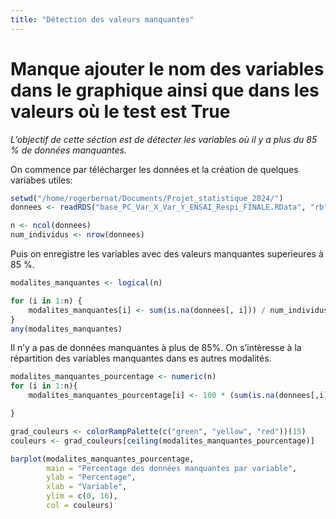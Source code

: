 ```yaml
---
title: "Détection des valeurs manquantes"
---
```

# Manque ajouter le nom des variables dans le graphique ainsi que dans les valeurs où le test est True

*L'objectif de cette séction est de détecter les variables où il y a plus du 85 % de données manquantes.*

On commence par télécharger les données et la création de quelques variabes utiles: 
```r
setwd("/home/rogerbernat/Documents/Projet_statistique_2024/")
donnees <- readRDS("base_PC_Var_X_Var_Y_ENSAI_Respi_FINALE.RData", "rb")

n <- ncol(donnees)
num_individus <- nrow(donnees) 
```


Puis on enregistre les variables avec des valeurs manquantes superieures à 85 %.
```r
modalites_manquantes <- logical(n) 

for (i in 1:n) {
    modalites_manquantes[i] <- sum(is.na(donnees[, i])) / num_individus > 0.15
}
any(modalites_manquantes)
```
Il n'y a pas de données manquantes à plus de 85%. 
On s'intèresse à la répartition des variables manquantes dans es autres modalités.
```r
modalites_manquantes_pourcentage <- numeric(n)
for (i in 1:n){
    modalites_manquantes_pourcentage[i] <- 100 * (sum(is.na(donnees[,i]))/num_individus)

}

grad_couleurs <- colorRampPalette(c("green", "yellow", "red"))(15)
couleurs <- grad_couleurs[ceiling(modalites_manquantes_pourcentage)]

barplot(modalites_manquantes_pourcentage, 
        main = "Percentage des données manquantes par variable",
        ylab = "Percentage",
        xlab = "Variable",
        ylim = c(0, 16),
        col = couleurs)

```
